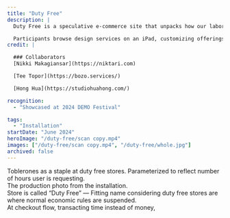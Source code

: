 ```yaml
---
title: "Duty Free"
description: |
  Duty Free is a speculative e-commerce site that unpacks how our labor as designers is valued under capitalism.  Instead of money, time is the main form of currency, offered in units of hours, as inspired by time-banking within solidarity economies.

  Participants browse design services on an iPad, customizing offerings based on detailed attributes that determine the time required for each task. When someone reaches the checkout flow of the website, they are then prompted to identify what they can offer in exchange. These needs could look like cooking us a meal, giving us a ride, or facilitating a difficult conversation on our behalf. The participants receive a printed receipt of their transaction at the end of their experience.
credit: |

  ### Collaborators
  [Nikki Makagiansar](https://niktari.com)

  [Tee Topor](https://bozo.services/)

  [Hong Hua](https://studiohuahong.com/)

recognition:
  - "Showcased at 2024 DEMO Festival"

tags:
  - "Installation"
startDate: "June 2024"
heroImage: "/duty-free/scan copy.mp4"
images: ["/duty-free/scan copy.mp4", "/duty-free/whole.jpg"]
archived: false
---
```



<div>
  <Media src="/duty-free/home-page copy.mp4" isVideo={true} />
  Toblerones as a staple at duty free stores. Parameterized to reflect number of
  hours user is requesting.
</div>

<div>
  <Media src="/duty-free/whole.jpg" isVideo={false} />
  The production photo from the installation.
</div>

<div>
  <Media src="/duty-free/footage copy.mp4" isVideo={true} />
</div>
<Media src="/duty-free/hour copy.mp4" isVideo={true} />
<Media src="/duty-free/option.mp4" isVideo={true} />
<div>
  <Media src="/duty-free/table.jpg" isVideo={false} />
  Store is called “Duty Free” — Fitting name considering duty free stores are
  where normal economic rules are suspended.
</div>

<Media src="/duty-free/receipt.jpg" isVideo={false} />

<div>
  <Media src="/duty-free/offering.mp4" isVideo={true} />
  At checkout flow, transacting time instead of money,
</div>
